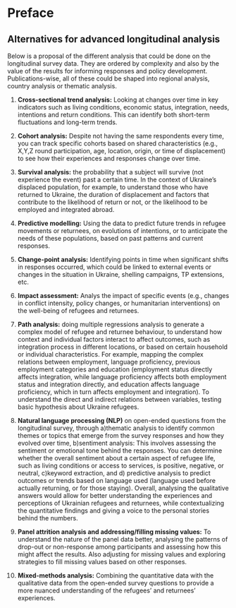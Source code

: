 # Preface {.unnumbered}

## Alternatives for advanced longitudinal analysis

Below is a proposal of the different analysis that could be done on the longitudinal survey data. They are ordered by complexity and also by the value of the results for informing responses and policy development. Publications-wise, all of these could be shaped into regional analysis, country analysis or thematic analysis.

1.	**Cross-sectional trend analysis:** Looking at changes over time in key indicators such as living conditions, economic status, integration, needs, intentions and return conditions. This can identify both short-term fluctuations and long-term trends.

2.	**Cohort analysis:** Despite not having the same respondents every time, you can track specific cohorts based on shared characteristics (e.g., X,Y,Z round participation, age, location, origin, or time of displacement) to see how their experiences and responses change over time.

3.	**Survival analysis:** the probability that a subject will survive (not experience the event) past a certain time. In the context of Ukraine's displaced population, for example, to understand those who have returned to Ukraine, the duration of displacement and factors that contribute to the likelihood of return or not, or the likelihood to be employed and integrated abroad.

4.	**Predictive modelling:** Using the data to predict future trends in refugee movements or returnees, on evolutions of intentions, or to anticipate the needs of these populations, based on past patterns and current responses. 

5.	**Change-point analysis:** Identifying points in time when significant shifts in responses occurred, which could be linked to external events or changes in the situation in Ukraine, shelling campaigns, TP extensions, etc.

6.	**Impact assessment:** Analys the impact of specific events (e.g., changes in conflict intensity, policy changes, or humanitarian interventions) on the well-being of refugees and returnees.

7.	**Path analysis:** doing multiple regressions analysis to generate a complex model of refugee and returnee behaviour, to understand how context and individual factors interact to affect outcomes, such as integration process in different locations, or based on certain household or individual characteristics. For example, mapping the complex relations between employment, language proficiency, previous employment categories and education (employment status directly affects integration, while language proficiency affects both employment status and integration directly, and education affects language proficiency, which in turn affects employment and integration). To understand the direct and indirect relations between variables, testing basic hypothesis about Ukraine refugees.

8.	**Natural language processing (NLP)** on open-ended questions from the longitudinal survey, through a)thematic analysis to identify common themes or topics that emerge from the survey responses and how they evolved over time, b)sentiment analysis: This involves assessing the sentiment or emotional tone behind the responses. You can determine whether the overall sentiment about a certain aspect of refugee life, such as living conditions or access to services, is positive, negative, or neutral, c)keyword extraction, and d) predictive analysis to predict outcomes or trends based on language used (language used before actually returning, or for those staying). Overall, analysing the qualitative answers would allow for better understanding the experiences and perceptions of Ukrainian refugees and returnees, while contextualizing the quantitative findings and giving a voice to the personal stories behind the numbers.

9.	**Panel attrition analysis and addressing/filling missing values:** To understand the nature of the panel data better, analysing the patterns of drop-out or non-response among participants and assessing how this might affect the results. Also adjusting for missing values and exploring strategies to fill missing values based on other responses. 

10.	**Mixed-methods analysis:** Combining the quantitative data with the qualitative data from the open-ended survey questions to provide a more nuanced understanding of the refugees' and returnees' experiences.
